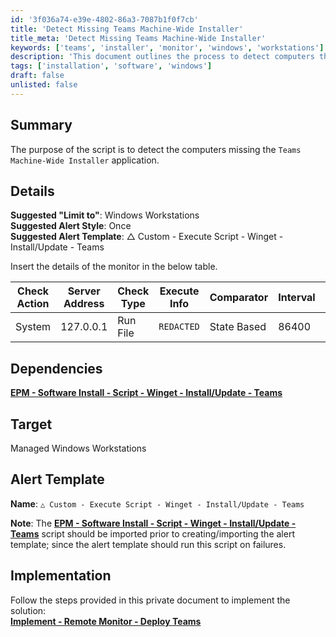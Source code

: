 ```yaml
---
id: '3f036a74-e39e-4802-86a3-7087b1f0f7cb'
title: 'Detect Missing Teams Machine-Wide Installer'
title_meta: 'Detect Missing Teams Machine-Wide Installer'
keywords: ['teams', 'installer', 'monitor', 'windows', 'workstations']
description: 'This document outlines the process to detect computers that are missing the Teams Machine-Wide Installer application. It includes details on suggested limits, alert styles, and implementation steps for effective monitoring of Windows workstations.'
tags: ['installation', 'software', 'windows']
draft: false
unlisted: false
---
```

## Summary

The purpose of the script is to detect the computers missing the `Teams Machine-Wide Installer` application.

## Details

**Suggested "Limit to"**: Windows Workstations  
**Suggested Alert Style**: Once  
**Suggested Alert Template**: △ Custom - Execute Script - Winget - Install/Update - Teams  

Insert the details of the monitor in the below table.

| Check Action | Server Address | Check Type | Execute Info | Comparator | Interval | Result |
|--------------|----------------|------------|---------------|------------|----------|--------|
| System       | 127.0.0.1     | Run File   | `REDACTED`    | State Based| 86400    | ![Result](../../../static/img/SWM---Software-Install--Deploy-Teams/image_1.png) |

## Dependencies

[**EPM - Software Install - Script - Winget - Install/Update - Teams**](https://proval.itglue.com/DOC-5078775-13496687)  

## Target

Managed Windows Workstations

## Alert Template

**Name**: `△ Custom - Execute Script - Winget - Install/Update - Teams`  

**Note**: The [**EPM - Software Install - Script - Winget - Install/Update - Teams**](https://proval.itglue.com/DOC-5078775-13496687) script should be imported prior to creating/importing the alert template; since the alert template should run this script on failures.  

## Implementation

Follow the steps provided in this private document to implement the solution:  
[**Implement - Remote Monitor - Deploy Teams**](https://proval.itglue.com/DOC-5078775-13497993)  











